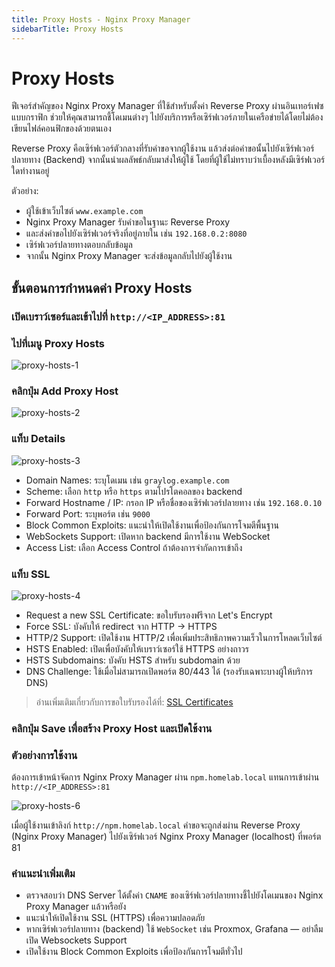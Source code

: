 ```yaml
---
title: Proxy Hosts - Nginx Proxy Manager
sidebarTitle: Proxy Hosts
---
```



# Proxy Hosts

ฟีเจอร์สำคัญของ Nginx Proxy Manager ที่ใช้สำหรับตั้งค่า Reverse Proxy ผ่านอินเทอร์เฟซแบบกราฟิก ช่วยให้คุณสามารถชี้โดเมนต่างๆ ไปยังบริการหรือเซิร์ฟเวอร์ภายในเครือข่ายได้โดยไม่ต้องเขียนไฟล์คอนฟิกของด้วยตนเอง

Reverse Proxy คือเซิร์ฟเวอร์ตัวกลางที่รับคำขอจากผู้ใช้งาน แล้วส่งต่อคำขอนั้นไปยังเซิร์ฟเวอร์ปลายทาง (Backend) จากนั้นนำผลลัพธ์กลับมาส่งให้ผู้ใช้ โดยที่ผู้ใช้ไม่ทราบว่าเบื้องหลังมีเซิร์ฟเวอร์ใดทำงานอยู่

ตัวอย่าง:

- ผู้ใช้เข้าเว็บไซต์ `www.example.com`
- Nginx Proxy Manager รับคำขอในฐานะ Reverse Proxy
- และส่งคำขอไปยังเซิร์ฟเวอร์จริงที่อยู่ภายใน เช่น `192.168.0.2:8080`
- เซิร์ฟเวอร์ปลายทางตอบกลับข้อมูล
- จากนั้น Nginx Proxy Manager จะส่งข้อมูลกลับไปยังผู้ใช้งาน

## ขั้นตอนการกำหนดค่า Proxy Hosts

<Steps>

### เปิดเบราว์เซอร์และเข้าไปที่ `http://<IP_ADDRESS>:81`

### ไปที่เมนู Proxy Hosts

![proxy-hosts-1](/images/nginx-proxy-manager/proxy-hosts-1.png)

### คลิกปุ่ม Add Proxy Host

![proxy-hosts-2](/images/nginx-proxy-manager/proxy-hosts-2.png)

### แท็บ Details

![proxy-hosts-3](/images/nginx-proxy-manager/proxy-hosts-3.png)

- Domain Names: ระบุโดเมน เช่น `graylog.example.com`
- Scheme: เลือก `http` หรือ `https` ตามโปรโตคอลของ backend
- Forward Hostname / IP: กรอก IP หรือชื่อของเซิร์ฟเวอร์ปลายทาง เช่น `192.168.0.10`
- Forward Port: ระบุพอร์ต เช่น `9000`
- Block Common Exploits: แนะนำให้เปิดใช้งานเพื่อป้องกันการโจมตีพื้นฐาน
- WebSockets Support: เปิดหาก backend มีการใช้งาน WebSocket
- Access List: เลือก Access Control ถ้าต้องการจำกัดการเข้าถึง

### แท็บ SSL

![proxy-hosts-4](/images/nginx-proxy-manager/proxy-hosts-4.png)

- Request a new SSL Certificate: ขอใบรับรองฟรีจาก Let's Encrypt
- Force SSL: บังคับให้ redirect จาก HTTP → HTTPS
- HTTP/2 Support: เปิดใช้งาน HTTP/2 เพื่อเพิ่มประสิทธิภาพความเร็วในการโหลดเว็บไซต์
- HSTS Enabled: เปิดเพื่อบังคับให้เบราว์เซอร์ใช้ HTTPS อย่างถาวร
- HSTS Subdomains: บังคับ HSTS สำหรับ subdomain ด้วย
- DNS Challenge: ใช้เมื่อไม่สามารถเปิดพอร์ต 80/443 ได้ (รองรับเฉพาะบางผู้ให้บริการ DNS)

> อ่านเพิ่มเติมเกี่ยวกับการขอใบรับรองได้ที่: [SSL Certificates](./ssl-certificate)

### คลิกปุ่ม Save เพื่อสร้าง Proxy Host และเปิดใช้งาน

</Steps>

### ตัวอย่างการใช้งาน

ต้องการเข้าหน้าจัดการ Nginx Proxy Manager ผ่าน `npm.homelab.local` แทนการเข้าผ่าน `http://<IP_ADDRESS>:81`

![proxy-hosts-6](/images/nginx-proxy-manager/proxy-hosts-6.png)

เมื่อผู้ใช้งานเข้าลิงก์ `http://npm.homelab.local` คำขอจะถูกส่งผ่าน Reverse Proxy (Nginx Proxy Manager) ไปยังเซิร์ฟเวอร์ Nginx Proxy Manager (localhost) ที่พอร์ต 81

### คำแนะนำเพิ่มเติม

- ตรวจสอบว่า DNS Server ได้ตั้งค่า `CNAME` ของเซิร์ฟเวอร์ปลายทางชี้ไปยังโดเมนของ Nginx Proxy Manager แล้วหรือยัง
- แนะนำให้เปิดใช้งาน SSL (HTTPS) เพื่อความปลอดภัย
- หากเซิร์ฟเวอร์ปลายทาง (backend) ใช้ `WebSocket` เช่น Proxmox, Grafana — อย่าลืมเปิด Websockets Support
- เปิดใช้งาน Block Common Exploits เพื่อป้องกันการโจมตีทั่วไป

